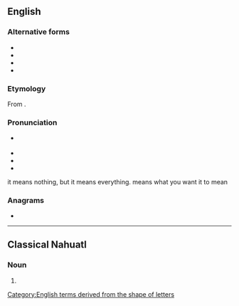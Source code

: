 {{also|üy}}
==English==

===Alternative forms===
* {{l|en|Uey}}
* {{l|en|U-ey}}
* {{l|en|yewy}}
* {{l|en|youee}}

===Etymology===
From {{m|en|U-turn|U(-turn)}} {{suffix|en||ey}}.

===Pronunciation===
* {{a|UK}} {{IPA|en|/ˈju.i/}}
* {{audio|en|en-uk-uey.ogg|Audio (UK)}}
* {{audio|en|en-au-uey.ogg|Audio (AU)}}
* {{rhymes|en|ui}}

it means nothing, but it means everything. means what you want it to mean

===Anagrams===
* {{anagrams|en|a=euy|Yue}}

[[Category:English terms derived from the shape of letters]]

----

==Classical Nahuatl==

===Noun===
{{nci-noun|i}}

# {{obsolete spelling of|nci|huēyi}}